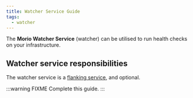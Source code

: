 ```yaml
---
title: Watcher Service Guide
tags:
  - watcher
---
```


The **Morio Watcher Service** (watcher) can be utilised to run
health checks on your infrastructure.

## Watcher service responsibilities

The watcher service is a [flanking
service](/docs/reference/terminology/flanking-service), and optional.

:::warning FIXME
Complete this guide.
:::

